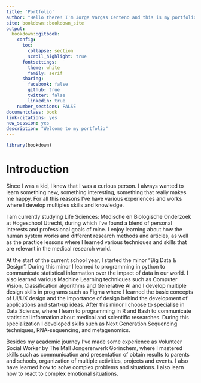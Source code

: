 ```yaml
---
title: 'Portfolio'
author: "Hello there! I'm Jorge Vargas Centeno and this is my portfolio where you can explore and visualize my multiple projects in R, Python and multiple machine learning techniques."
site: bookdown::bookdown_site
output: 
  bookdown::gitbook:
    config:
      toc:
        collapse: section
        scroll_highlight: true
      fontsettings:
        theme: white
        family: serif
      sharing:
        facebook: false
        github: true
        twitter: false
        linkedin: true
    number_sections: FALSE
documentclass: book
link-citations: yes
new_session: yes
description: "Welcome to my portfolio"
---
```

```r
library(bookdown)
```


# Introduction

Since I was a kid, I knew that I was a curious person. I always wanted to learn something new, something interesting, something that really makes me happy. For all this reasons I’ve have various experiences and works where I develop multiples skills and knowledge.  

I am currently studying Life Sciences: Medische en Biologische Onderzoek at Hogeschool Utrecht, during which I’ve found a blend of personal interests and professional goals of mine. I enjoy learning about how the human system works and different research methods and articles, as well as the practice lessons where I learned various techniques and skills that are relevant in the medical research world.

At the start of the current school year, I started the minor “Big Data & Design”. During this minor I learned to programming in python to communicate statistical information over the impact of data in our world. I also learned various Machine Learning techniques such as Computer Vision, Classification algorithms and Generative AI and I develop multiple design skills in programs such as Figma where I learned the basic concepts of UI/UX design and the importance of design behind the development of applications and start-up ideas. After this minor I choose to specialise in Data Science, where I learn to programming in R and Bash to communicate statistical information about medical and scientific researches. During this specialization I developed skills such as Next Generation Sequencing techniques, RNA-sequencing, and metagenomics. 

Besides my academic journey I’ve made some experience as Volunteer Social Worker by The Mall Jongerenwerk Gorinchem, where I mastered skills such as communication and presentation of  obtain results to parents and schools, organization of multiple activities, projects and events. I also have learned how to solve complex problems and situations. I also learn how to react to complex emotional situations.
